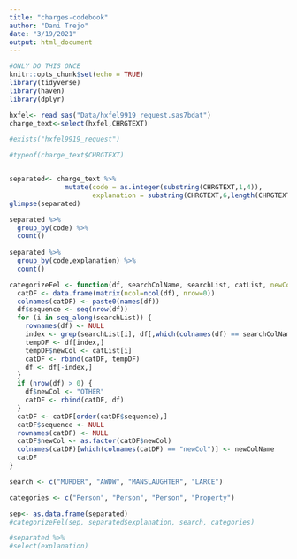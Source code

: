 ```yaml
---
title: "charges-codebook"
author: "Dani Trejo"
date: "3/19/2021"
output: html_document
---
```


```r
#ONLY DO THIS ONCE 
knitr::opts_chunk$set(echo = TRUE)
library(tidyverse)
library(haven)
library(dplyr)

```

```r
hxfel<- read_sas("Data/hxfel9919_request.sas7bdat")
charge_text<-select(hxfel,CHRGTEXT)
```

```r
#exists("hxfel9919_request")

#typeof(charge_text$CHRGTEXT)


separated<- charge_text %>%
              mutate(code = as.integer(substring(CHRGTEXT,1,4)),
                     explanation = substring(CHRGTEXT,6,length(CHRGTEXT)))
glimpse(separated)
```

```r
separated %>% 
  group_by(code) %>% 
  count()
  
separated %>% 
  group_by(code,explanation) %>% 
  count()
```

```r
categorizeFel <- function(df, searchColName, searchList, catList, newColName="Category") {
  catDF <- data.frame(matrix(ncol=ncol(df), nrow=0))
  colnames(catDF) <- paste0(names(df))
  df$sequence <- seq(nrow(df))
  for (i in seq_along(searchList)) {
    rownames(df) <- NULL
    index <- grep(searchList[i], df[,which(colnames(df) == searchColName)], ignore.case=TRUE)
    tempDF <- df[index,]
    tempDF$newCol <- catList[i]
    catDF <- rbind(catDF, tempDF)
    df <- df[-index,]
  }
  if (nrow(df) > 0) {
    df$newCol <- "OTHER"
    catDF <- rbind(catDF, df)
  }
  catDF <- catDF[order(catDF$sequence),]
  catDF$sequence <- NULL
  rownames(catDF) <- NULL
  catDF$newCol <- as.factor(catDF$newCol)
  colnames(catDF)[which(colnames(catDF) == "newCol")] <- newColName
  catDF
}

search <- c("MURDER", "AWDW", "MANSLAUGHTER", "LARCE")

categories <- c("Person", "Person", "Person", "Property")
```

```r
sep<- as.data.frame(separated)
#categorizeFel(sep, separated$explanation, search, categories)


```

```r
#separated %>% 
#select(explanation)
```

